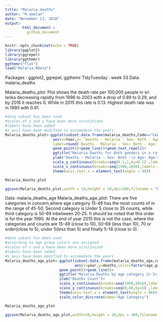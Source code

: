 ---
title: "Malaria deaths"
author: "M.amalan"
date: "November 13, 2018"
output: 
        html_document :
          github_document
---

```{r setup, include=FALSE}
knitr::opts_chunk$set(echo = TRUE)
library(ggplot2)
library(ggrepel)
library(ggthemr)
ggthemr("flat")
load("Malaria.RData")
```

Packages : ggplot2, ggrepel, ggthemr
TidyTuesday : week 33
Data: malaria_deaths

Malaria_deaths_plot: Plot shows the death rate per 100,000 people in sri lanka decreasing rapidly from 1996 to 2003 with a drop of
                     0.89 to 0.29, and by 2016 it reaches 0. While in 2015 this rate is 0.13. Highest death rate was in 1990 with 
                     0.91.

```{r Deaths}
#data subset has been used
#scales of x and y have been more scrutinized
#labels have been added
#x axis have been modified to accomodate the years 
Malaria_deaths_plot<-ggplot(subset.data.frame(malaria_deaths,Code=="LKA"),
                      aes(x=Year,y= `Deaths - Malaria - Sex: Both - Age: Age-standardized (Rate) (per 100,000 people)`,
                      label=round(`Deaths - Malaria - Sex: Both - Age: Age-standardized (Rate) (per 100,000 people)`,2)))+
                      geom_point()+geom_line()+geom_text_repel()+
                      ggtitle("Malaria Deaths for Both genders in a rate over the years in Sri Lanka")+
                      ylab("Deaths - Malaria - Sex: Both -\n Age: Age-standardized (Rate) (per 100,000 people)")+
                      scale_y_continuous(breaks=seq(0.1,1,by=0.1) ,labels=seq(0.1,1,by=0.1))+
                      scale_x_continuous(breaks=seq(1990,2016),labels =seq(1990,2016))+
                      theme(axis.text.x = element_text(angle = 90))

Malaria_deaths_plot

ggsave(Malaria_deaths_plot,width = 10,height = 10,dpi=300,filename = "Malaria_Deaths_Sri Lanka.png")
```

Data:  malaria_deaths_age
Malaria_deaths_age_plot: There are five categories in concern,where age category 15-49 has the most counts of in the range of
                          45-50. Second category is Under 5 close to 35 counts, while third category is 50-69 inbetween 20-25. 
                          It should be noted that this  order is for the year 1990. At the end of year 2015 this is not the case,
                          where the categories and counts are 15-49 (close to 10), 50-69 (less than 10), 70 or order(close to 5),
                          under 5(less than 5) and finally 5-14 (close to 0).
                          

```{r Deaths age}
#data subset has been used
#according to age group colors are assigned
#scales of x and y have been more scrutinized
#labels have been added
#x axis have been modified to accomodate the years 
Malaria_deaths_age_plot<-ggplot(subset.data.frame(malaria_deaths_age,code=="LKA"),
                                aes(x=year,y=deaths,color=factor(age_group)))+
                         geom_point()+geom_line()+
                         ggtitle("Malaria Deaths by age category in Sri Lanka over the years")+
                         ylab("Deaths Count")+
                         scale_x_continuous(breaks=seq(1990,2016),labels =seq(1990,2016))+
                         scale_y_continuous(breaks=seq(0,60,by=5) ,labels=seq(0,60,by=5))+
                         theme(axis.text.x = element_text(angle = 90))+
                         scale_color_discrete(name="Age Category")

Malaria_deaths_age_plot

ggsave(Malaria_deaths_age_plot,width=10,height = 10,dpi = 300,filename = "Malaria Deaths Sri Lanka by Age.png")
```
